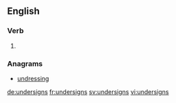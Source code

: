 ==English==

===Verb===
{{head|en|verb form}}

# {{en-third-person singular of|undersign}}

===Anagrams===
* [[undressing#English|undressing]]

[[de:undersigns]]
[[fr:undersigns]]
[[sv:undersigns]]
[[vi:undersigns]]